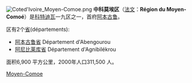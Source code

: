 [[File:Coted'Ivoire_Moyen-Comoe.png|thumb]]
'''中科莫埃区'''（[[法文|法文]]：'''Région du Moyen-Comoé'''）是[[科特迪瓦|科特迪瓦]]一九区之一，首府[[阿本古鲁|阿本古鲁]]。

区有2个[[省|省]](départements):
*[[阿本古鲁省|阿本古鲁省]] Département d'Abengourou  　 　 
*[[阿尼比莱库省|阿尼比莱库省]] Département d'Agnibilékrou    　 　 

面积6,900 平方公里，2000年人口311,500 人。  　 　 

{{coord|display=title}}
{{IvoryCoast-geo-stub}}
{{科特迪瓦大区}}
[[Category:科特迪瓦大區|Moyen-Comoe]]